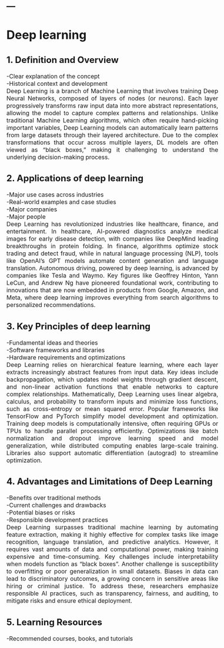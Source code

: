 ---
---  

<link rel="stylesheet" href="styles.css" type="text/css">

<style>
body {
text-align: justify; font-size:12pt}
</style>

# Deep learning     

## 1. Definition and Overview  
-Clear explanation of the concept  
-Historical context and development    
Deep Learning is a branch of Machine Learning that involves training Deep Neural Networks, composed of layers of nodes (or neurons). Each layer progressively transforms raw input data into more abstract representations, allowing the model to capture complex patterns and relationships. Unlike traditional Machine Learning algorithms, which often require hand-picking important variables, Deep Learning models can automatically learn patterns from large datasets through their layered architecture. Due to the complex transformations that occur across multiple layers, DL models are often viewed as "black boxes," making it challenging to understand the underlying decision-making process.   

## 2. Applications of deep learning   
-Major use cases across industries   
-Real-world examples and case studies   
-Major companies    
-Major people   
Deep Learning has revolutionized industries like healthcare, finance, and entertainment. In healthcare, AI-powered diagnostics analyze medical images for early disease detection, with companies like DeepMind leading breakthroughs in protein folding. In finance, algorithms optimize stock trading and detect fraud, while in natural language processing (NLP), tools like OpenAI’s GPT models automate content generation and language translation. Autonomous driving, powered by deep learning, is advanced by companies like Tesla and Waymo. Key figures like Geoffrey Hinton, Yann LeCun, and Andrew Ng have pioneered foundational work, contributing to innovations that are now embedded in products from Google, Amazon, and Meta, where deep learning improves everything from search algorithms to personalized recommendations.    

## 3. Key Principles of deep learning     
-Fundamental ideas and theories   
-Software frameworks and libraries  
-Hardware requirements and optimizations  
Deep Learning relies on hierarchical feature learning, where each layer extracts increasingly abstract features from input data. Key ideas include backpropagation, which updates model weights through gradient descent, and non-linear activation functions that enable networks to capture complex relationships. Mathematically, Deep Learning uses linear algebra, calculus, and probability to transform inputs and minimize loss functions, such as cross-entropy or mean squared error. Popular frameworks like TensorFlow and PyTorch simplify model development and optimization. Training deep models is computationally intensive, often requiring GPUs or TPUs to handle parallel processing efficiently. Optimizations like batch normalization and dropout improve learning speed and model generalization, while distributed computing enables large-scale training. Libraries also support automatic differentiation (autograd) to streamline optimization.   

## 4. Advantages and Limitations of Deep Learning   
-Benefits over traditional methods   
-Current challenges and drawbacks   
-Potential biases or risks   
-Responsible development practices    
Deep Learning surpasses traditional machine learning by automating feature extraction, making it highly effective for complex tasks like image recognition, language translation, and predictive analytics. However, it requires vast amounts of data and computational power, making training expensive and time-consuming. Key challenges include interpretability when models function as "black boxes". Another challenge is susceptibility to overfitting or poor generalization in small datasets. Biases in data can lead to discriminatory outcomes, a growing concern in sensitive areas like hiring or criminal justice. To address these, researchers emphasize responsible AI practices, such as transparency, fairness, and auditing, to mitigate risks and ensure ethical deployment.    

## 5. Learning Resources
-Recommended courses, books, and tutorials  
